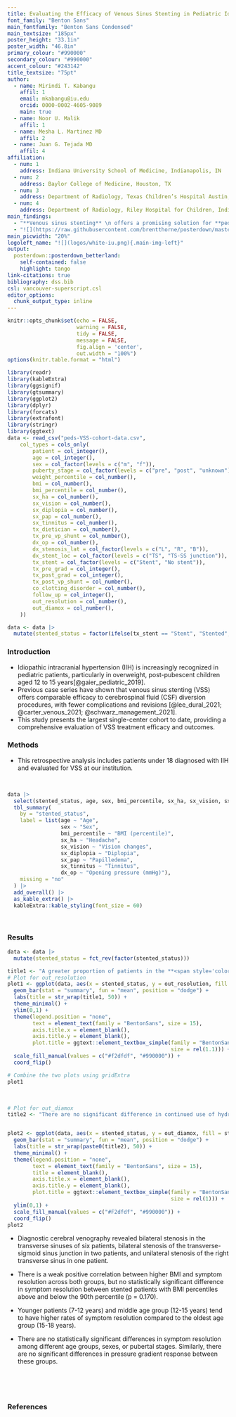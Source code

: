 ```yaml
---
title: Evaluating the Efficacy of Venous Sinus Stenting in Pediatric Idiopathic Intracranial Hypertension
font_family: "Benton Sans"
main_fontfamily: "Benton Sans Condensed"
main_textsize: "185px"
poster_height: "33.1in"
poster_width: "46.8in"
primary_colour: "#990000"
secondary_colour: "#990000"
accent_colour: "#243142"
title_textsize: "75pt"
author:
  - name: Mirindi T. Kabangu
    affil: 1
    email: mkabangu@iu.edu
    orcid: 0000-0002-4605-9089
    main: true
  - name: Noor U. Malik
    affil: 1
  - name: Mesha L. Martinez MD
    affil: 2
  - name: Juan G. Tejada MD
    affil: 4
affiliation:
  - num: 1
    address: Indiana University School of Medicine, Indianapolis, IN
  - num: 2
    address: Baylor College of Medicine, Houston, TX
  - num: 3
    address: Department of Radiology, Texas Children’s Hospital Austin, TX
  - num: 4
    address: Department of Radiology, Riley Hospital for Children, Indianapolis, IN
main_findings:
  - "**Venous sinus stenting** \n offers a promising solution for **pediatric patients** with **idiopathic intracranial hypertension** unresponive to medical managemet."
  - "![](https://raw.githubusercontent.com/brentthorne/posterdown/master/images/betterhexlogo.png){.main_pic}"
main_picwidth: "20%"
logoleft_name: "![](logos/white-iu.png){.main-img-left}"
output: 
  posterdown::posterdown_betterland:
    self-contained: false
    highlight: tango
link-citations: true
bibliography: dss.bib
csl: vancouver-superscript.csl
editor_options: 
  chunk_output_type: inline
---
```


```r
knitr::opts_chunk$set(echo = FALSE,
                      warning = FALSE,
                      tidy = FALSE,
                      message = FALSE,
                      fig.align = 'center',
                      out.width = "100%")
options(knitr.table.format = "html") 
```

```r
library(readr)
library(kableExtra)
library(ggsignif)
library(gtsummary)
library(ggplot2)
library(dplyr)
library(forcats)
library(extrafont)
library(stringr)
library(ggtext)
data <- read_csv("peds-VSS-cohort-data.csv", 
    col_types = cols_only(
        patient = col_integer(), 
        age = col_integer(), 
        sex = col_factor(levels = c("m", "f")), 
        puberty_stage = col_factor(levels = c("pre", "post", "unknown")), 
        weight_percentile = col_number(), 
        bmi = col_number(), 
        bmi_percentile = col_number(), 
        sx_ha = col_number(), 
        sx_vision = col_number(), 
        sx_diplopia = col_number(),
        sx_pap = col_number(),
        sx_tinnitus = col_number(), 
        tx_dietician = col_number(), 
        tx_pre_vp_shunt = col_number(),
        dx_op = col_number(), 
        dx_stenosis_lat = col_factor(levels = c("L", "R", "B")),
        dx_stent_loc = col_factor(levels = c("TS", "TS-SS junction")),
        tx_stent = col_factor(levels = c("Stent", "No stent")),
        tx_pre_grad = col_integer(), 
        tx_post_grad = col_integer(), 
        tx_post_vp_shunt = col_number(), 
        co_clotting_disorder = col_number(), 
        follow_up = col_integer(), 
        out_resolution = col_number(), 
        out_diamox = col_number(),
    ))

data <- data |>
  mutate(stented_status = factor(ifelse(tx_stent == "Stent", "Stented", "Non-Stented"), levels = c("Stented", "Non-Stented")))
```

### Introduction

-   Idiopathic intracranial hypertension (IIH) is increasingly recognized in pediatric patients, particularly in overweight, post-pubescent children aged 12 to 15 years[@gaier_pediatric_2019].
-   Previous case series have shown that venous sinus stenting (VSS) offers comparable efficacy to cerebrospinal fluid (CSF) diversion procedures, with fewer complications and revisions [@lee_dural_2021; @carter_venous_2021; @schwarz_management_2021].
-   This study presents the largest single-center cohort to date, providing a comprehensive evaluation of VSS treatment efficacy and outcomes.

### Methods

-   This retrospective analysis includes patients under 18 diagnosed with IIH and evaluated for VSS at our institution.

<br>

```r
data |> 
  select(stented_status, age, sex, bmi_percentile, sx_ha, sx_vision, sx_diplopia, sx_pap, sx_tinnitus, dx_op) |> 
  tbl_summary(
    by = "stented_status",
    label = list(age ~ "Age",
                 sex ~ "Sex",
                 bmi_percentile ~ "BMI (percentile)",
                 sx_ha ~ "Headache",
                 sx_vision ~ "Vision changes",
                 sx_diplopia ~ "Diplopia",
                 sx_pap ~ "Papilledema",
                 sx_tinnitus ~ "Tinnitus",
                 dx_op ~ "Opening pressure (mmHg)"),
    missing = "no"
  ) |> 
  add_overall() |> 
  as_kable_extra() |> 
  kableExtra::kable_styling(font_size = 60)
```

<br>

### Results

```r
data <- data |> 
  mutate(stented_status = fct_rev(factor(stented_status)))

title1 <- "A greater proportion of patients in the **<span style='color:#990000'>stented</span>** group showed a significant reduction in pressure gradient and symptom resolution."
# Plot for out_resolution
plot1 <- ggplot(data, aes(x = stented_status, y = out_resolution, fill = stented_status)) +
  geom_bar(stat = "summary", fun = "mean", position = "dodge") +
  labs(title = str_wrap(title1, 50)) +
  theme_minimal() +
  ylim(0,1) +
  theme(legend.position = "none",
        text = element_text(family = "BentonSans", size = 15),
        axis.title.x = element_blank(),
        axis.title.y = element_blank(),
        plot.title = ggtext::element_textbox_simple(family = "BentonSans",
                                                    size = rel(1.1))) +
  scale_fill_manual(values = c("#f2dfdf", "#990000")) +
  coord_flip()

# Combine the two plots using gridExtra
plot1
```

<br>

```r
# Plot for out_diamox
title2 <- "There are no significant difference in continued use of hydrochlorothiazide between the **<span style='color:#990000'>stented</span>** and non-stented patients at follow up. The mean follow-up periods were 21.6 months and 14.2 months, respectively"


plot2 <- ggplot(data, aes(x = stented_status, y = out_diamox, fill = stented_status)) +
  geom_bar(stat = "summary", fun = "mean", position = "dodge") +
  labs(title = str_wrap(paste0(title2), 50)) +
  theme_minimal() +
  theme(legend.position = "none",
        text = element_text(family = "BentonSans", size = 15),
        title = element_blank(),
        axis.title.x = element_blank(),
        axis.title.y = element_blank(),
        plot.title = ggtext::element_textbox_simple(family = "BentonSans",
                                                    size = rel(1))) +
  ylim(0,1) +
  scale_fill_manual(values = c("#F2dfdf", "#990000")) +
  coord_flip()
plot2
```

-   Diagnostic cerebral venography revealed bilateral stenosis in the transverse sinuses of six patients, bilateral stenosis of the transverse-sigmoid sinus junction in two patients, and unilateral stenosis of the right transverse sinus in one patient.

-   There is a weak positive correlation between higher BMI and symptom resolution across both groups, but no statistically significant difference in symptom resolution between stented patients with BMI percentiles above and below the 90th percentile (p = 0.170).

-   Younger patients (7-12 years) and middle age group (12-15 years) tend to have higher rates of symptom resolution compared to the oldest age group (15-18 years).

-   There are no statistically significant differences in symptom resolution among different age groups, sexes, or pubertal stages. Similarly, there are no significant differences in pressure gradient response between these groups.

<br>

<br>

### References

